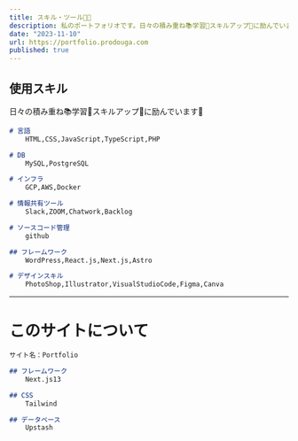 ```yaml
---
title: スキル・ツール🧑‍💻
description: 私のポートフォリオです。日々の積み重ね📚学習📝スキルアップ💪に励んでいます😤時々、コーヒーブレイク☕️✨
date: "2023-11-10"
url: https://portfolio.prodouga.com
published: true
---
```


## 使用スキル

日々の積み重ね📚学習📝スキルアップ💪に励んでいます😤

```md
# 言語
    HTML,CSS,JavaScript,TypeScript,PHP

# DB
    MySQL,PostgreSQL

# インフラ
    GCP,AWS,Docker

# 情報共有ツール
    Slack,ZOOM,Chatwork,Backlog

# ソースコード管理
    github

## フレームワーク
    WordPress,React.js,Next.js,Astro

# デザインスキル
    PhotoShop,Illustrator,VisualStudioCode,Figma,Canva

```

---

# このサイトについて

```md
サイト名：Portfolio

## フレームワーク
    Next.js13

## CSS
    Tailwind

## データベース
    Upstash

```
